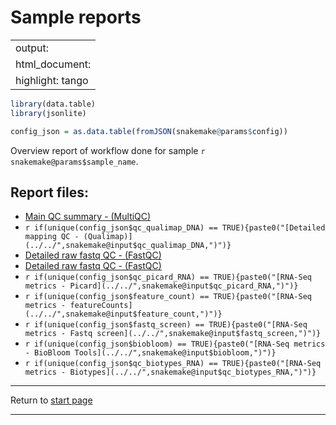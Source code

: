 # Sample reports

---
output:
  html_document:
   highlight: tango
---

```r
library(data.table)
library(jsonlite)

```



```r
config_json = as.data.table(fromJSON(snakemake@params$config))

```
Overview report of workflow done for sample `r snakemake@params$sample_name `.




## Report files:
* [Main QC summary - (MultiQC)](`r basename(snakemake@input$multiqc)`)
* `r if(unique(config_json$qc_qualimap_DNA) == TRUE){paste0("[Detailed mapping QC - (Qualimap)](../../",snakemake@input$qc_qualimap_DNA,")")} `
* [Detailed raw fastq QC - (FastQC)](../../`r snakemake@input$raw_fastq_R1_report`)
* [Detailed raw fastq QC - (FastQC)](../../`r snakemake@input$raw_fastq_R2_report`)
* `r if(unique(config_json$qc_picard_RNA) == TRUE){paste0("[RNA-Seq metrics - Picard](../../",snakemake@input$qc_picard_RNA,")")} `
* `r if(unique(config_json$feature_count) == TRUE){paste0("[RNA-Seq metrics - featureCounts](../../",snakemake@input$feature_count,")")} `
* `r if(unique(config_json$fastq_screen) == TRUE){paste0("[RNA-Seq metrics - Fastq screen](../../",snakemake@input$fastq_screen,")")} `
* `r if(unique(config_json$biobloom) == TRUE){paste0("[RNA-Seq metrics - BioBloom Tools](../../",snakemake@input$biobloom,")")} `
* `r if(unique(config_json$qc_biotypes_RNA) == TRUE){paste0("[RNA-Seq metrics - Biotypes](../../",snakemake@input$qc_biotypes_RNA,")")} `

---

Return to [start page](../final_alignment_report.html)

---
